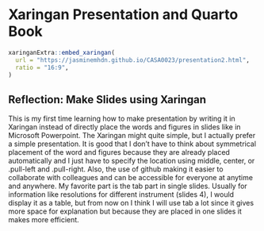 # Xaringan Presentation and Quarto Book

```r
xaringanExtra::embed_xaringan(
  url = "https://jasminemhdn.github.io/CASA0023/presentation2.html",
  ratio = "16:9",
)
```

## Reflection: Make Slides using Xaringan

This is my first time learning how to make presentation by writing it in Xaringan instead of directly place the words and figures in slides like in Microsoft Powerpoint. The Xaringan might quite simple, but I actually prefer a simple presentation. It is good that I don't have to think about symmetrical placement of the word and figures because they are already placed automatically and I just have to specify the location using middle, center, or .pull-left and .pull-right. Also, the use of github making it easier to collaborate with colleagues and can be accessible for everyone at anytime and anywhere. My favorite part is the tab part in single slides. Usually for information like resolutions for different instrument (slides 4), I would display it as a table, but from now on I think I will use tab a lot since it gives more space for explanation but because they are placed in one slides it makes more efficient.
